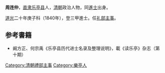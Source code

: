 '''周连仲'''，[[直隶|直隶]][[乐亭县|乐亭县]]人，[[清朝|清朝]]政治人物，同[[進士|進士]]出身。

[[道光|道光]]二十年庚子科（1840年），登三甲進士。任[[礼部|礼部]][[主事|主事]]。

== 参考書籍 ==
*阚方正、何宗禹《乐亭县历代进士名录及整理说明》，載《读乐亭》杂志（第十期）
{{清朝人物小作品}}
{{道光二十年庚子科殿試金榜}}
{{DEFAULTSORT:Zhou周}}
[[Category:清朝禮部主事|Category:清朝禮部主事]]
[[Category:樂亭人|Category:樂亭人]]